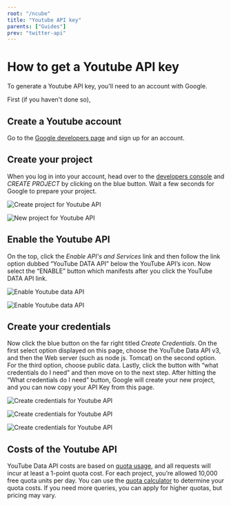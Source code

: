 ```yaml
---
root: "/ncube"
title: "Youtube API key"
parents: ["Guides"]
prev: "twitter-api"
---
```


# How to get a Youtube API key

To generate a Youtube API key, you'll need to an account with Google.

First (if you haven't done so),

## Create a Youtube account

Go to the [Google developers page](https://developers.google.com/) and sign up for an account.

## Create your project

When you log in into your account, head over to the [developers console](https://console.developers.google.com/project) and _CREATE PROJECT_ by clicking on the blue button. Wait a few seconds for Google to prepare your project.

![Create project for Youtube API](../assets/youtube-api-create-project.png "Youtube API create project")

![New project for Youtube API](../assets/youtube-api-new-project.png "Youtube API new project")

## Enable the Youtube API

On the top, click the _Enable API's and Services_ link and then follow the link option dubbed “YouTube DATA API” below the YouTube API’s icon. Now select the “ENABLE” button which manifests after you click the YouTube DATA API link.

![Enable Youtube data API](../assets/youtube-api-enable.png "Enable Youtube data API")

![Enable Youtube data API](../assets/youtube-api-enable2.png "Enable Youtube data API")

## Create your credentials

Now click the blue button on the far right titled _Create Credentials_. On the first select option displayed on this page, choose the YouTube Data API v3, and then the Web server (such as node js. Tomcat) on the second option. For the third option, choose public data. Lastly, click the button with “what credentials do I need” and then move on to the next step. After hitting the “What credentials do I need” button, Google will create your new project, and you can now copy your API Key from this page.

![Create credentials for Youtube API](../assets/youtube-api-create-credentials.png "Create Youtube API credentials")

![Create credentials for Youtube API](../assets/youtube-api-create-credentials2.png "Create Youtube API credentials")

![Create credentials for Youtube API](../assets/youtube-api-create-credentials3.png "Create Youtube API credentials")

## Costs of the Youtube API

YouTube Data API costs are based on [quota usage](https://developers.google.com/youtube/v3/getting-started), and all requests will incur at least a 1-point quota cost. For each project, you’re allowed 10,000 free quota units per day. You can use the [quota calculator](https://developers.google.com/youtube/v3/determine_quota_cost) to determine your quota costs. If you need more queries, you can apply for higher quotas, but pricing may vary.
